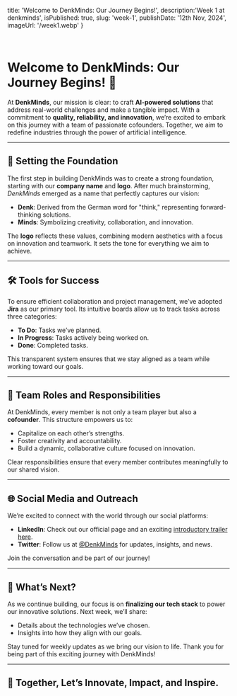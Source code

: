   title: 'Welcome to DenkMinds: Our Journey Begins!',
  description:'Week 1 at denkminds',
  isPublished: true,
  slug: 'week-1',
  publishDate: '12th Nov, 2024',
  imageUrl: '/week1.webp'
}

<br />

# Welcome to DenkMinds: Our Journey Begins! 🌟

At **DenkMinds**, our mission is clear: to craft **AI-powered solutions** that address real-world challenges and make a tangible impact. With a commitment to **quality, reliability, and innovation**, we’re excited to embark on this journey with a team of passionate cofounders. Together, we aim to redefine industries through the power of artificial intelligence.

---

## 🚀 Setting the Foundation  

The first step in building DenkMinds was to create a strong foundation, starting with our **company name** and **logo**. After much brainstorming, *DenkMinds* emerged as a name that perfectly captures our vision:  
- **Denk**: Derived from the German word for "think," representing forward-thinking solutions.  
- **Minds**: Symbolizing creativity, collaboration, and innovation.  

The **logo** reflects these values, combining modern aesthetics with a focus on innovation and teamwork. It sets the tone for everything we aim to achieve.

---

## 🛠️ Tools for Success  

To ensure efficient collaboration and project management, we’ve adopted **Jira** as our primary tool. Its intuitive boards allow us to track tasks across three categories:  

- **To Do**: Tasks we’ve planned.  
- **In Progress**: Tasks actively being worked on.  
- **Done**: Completed tasks.  

This transparent system ensures that we stay aligned as a team while working toward our goals.  

---

## 👥 Team Roles and Responsibilities  

At DenkMinds, every member is not only a team player but also a **cofounder**. This structure empowers us to:  
- Capitalize on each other’s strengths.  
- Foster creativity and accountability.  
- Build a dynamic, collaborative culture focused on innovation.  

Clear responsibilities ensure that every member contributes meaningfully to our shared vision.

---

## 🌐 Social Media and Outreach  

We’re excited to connect with the world through our social platforms:  

- **LinkedIn**: Check out our official page and an exciting [introductory trailer here](https://www.linkedin.com/posts/denkminds_denkminds-pitch1-myvsr-activity-7261850223537270784-wPj_?utm_source=share&utm_medium=member_desktop).  
- **Twitter**: Follow us at [@DenkMinds](https://x.com/denkMinds) for updates, insights, and news.  

Join the conversation and be part of our journey!  

---

## 🔮 What’s Next?  

As we continue building, our focus is on **finalizing our tech stack** to power our innovative solutions. Next week, we’ll share:  
- Details about the technologies we’ve chosen.  
- Insights into how they align with our goals.  

Stay tuned for weekly updates as we bring our vision to life. Thank you for being part of this exciting journey with DenkMinds!  

---

## 🌟 Together, Let’s Innovate, Impact, and Inspire.


